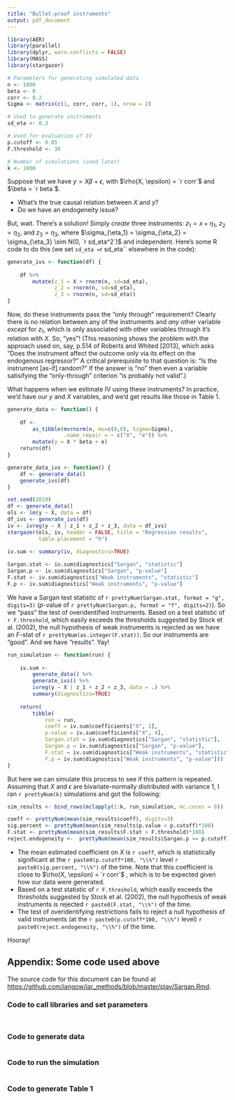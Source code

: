 ```yaml
---
title: "Bullet-proof instruments"
output: pdf_document
---
```


```r
library(AER)
library(parallel)
library(dplyr, warn.conflicts = FALSE)
library(MASS)
library(stargazer)
```


```r
# Parameters for generating simulated data
n <- 1000
beta <- 0
corr <- 0.2
Sigma <- matrix(c(1, corr, corr, 1), nrow = 2)

# Used to generate instruments
sd_eta <- 0.3

# Used for evaluation of IV
p.cutoff <- 0.05
F.threshold <- 30

# Number of simulations (used later)
k <- 1000
```

Suppose that we have $y = X \beta + \epsilon$, 
with $\rho(X, \epsilon) = `r corr`$ and $\beta = `r beta`$.

- What's the true causal relation between $X$ and $y$?
- Do we have an endogeneity issue?

But, wait. There's a solution! Simply *create* three instruments: 
$z_1 = x + \eta_1$, $z_2 = \eta_2$, and $z_3 = \eta_3$,
where $\sigma_{\eta_1} = \sigma_{\eta_2} = \sigma_{\eta_3} \sim N(0, `r sd_eta^2`)$ and independent.
Here's some R code to do this (we set `sd_eta = `r sd_eta`` elsewhere in the code):

```r
generate_ivs <- function(df) {
    
    df %>% 
        mutate(z_1 = X + rnorm(n, sd=sd_eta),
               z_2 = rnorm(n, sd=sd_eta),
               z_3 = rnorm(n, sd=sd_eta))
}
```

Now, do these instruments pass the "only through" requirement?
Clearly there is no relation between any of the instruments and *any* other variable *except* for $z_1$, which is only associated with other variables through it's relation with $X$. 
So, "yes"!
(This reasoning shows the problem with the approach used on, say, p.514 of Roberts and Whited [2013], which asks "Does the instrument affect the outcome only via its effect on the endogenous regressor?" 
A critical prerequisite to that question is: "Is the instrument [as-if] random?" If the answer is "no" then even a variable satisifying the "only-through" criterion "is probably not valid".)

What happens when we estimate IV using these instruments? 
In practice, we'd have our $y$ and $X$ variables, and we'd get results like those in Table 1. 

```r
generate_data <- function() {
    
    df <- 
        as_tibble(mvrnorm(n, mu=c(0,0), Sigma=Sigma),
                  .name_repair = ~ c("X", "e")) %>%
        mutate(y = X * beta + e)
    return(df)
}

generate_data_ivs <- function() {
    df <- generate_data()
    generate_ivs(df)
}
```

```r
set.seed(2019)
df <- generate_data()
ols <- lm(y ~ X, data = df)
df_ivs <- generate_ivs(df)
iv <- ivreg(y ~ X | z_1 + z_2 + z_3, data = df_ivs)
stargazer(ols, iv, header = FALSE, title = "Regression results", 
          table.placement = "h")

iv.sum <- summary(iv, diagnostics=TRUE)
    
Sargan.stat <- iv.sum$diagnostics["Sargan", "statistic"]
Sargan.p <- iv.sum$diagnostics["Sargan", "p-value"]
F.stat <- iv.sum$diagnostics["Weak instruments", "statistic"]
F.p <- iv.sum$diagnostics["Weak instruments", "p-value"]
```

We have a Sargan test statistic of `r prettyNum(Sargan.stat, format = "g", digits=3)` ($p$-value of `r prettyNum(Sargan.p, format = "f", digits=2)`).
So we "pass" the test of overidentified instruments.
Based on a test statistic of `r F.threshold`, which easily exceeds the thresholds suggested by Stock et al. (2002), the null hypothesis of weak instruments is rejected as we have an $F$-stat of `r prettyNum(as.integer(F.stat))`. 
So our instruments are "good".
And we have "results".
Yay!

```r
run_simulation <- function(run) {
    
    iv.sum <-
        generate_data() %>%
        generate_ivs() %>% 
        ivreg(y ~ X | z_1 + z_2 + z_3, data = .) %>%
        summary(diagnostics=TRUE)
    
    return(
        tibble(
            run = run,
            coeff = iv.sum$coefficients["X", 1],
            p.value = iv.sum$coefficients["X", 4],
            Sargan.stat = iv.sum$diagnostics["Sargan", "statistic"],
            Sargan.p = iv.sum$diagnostics["Sargan", "p-value"],
            F.stat = iv.sum$diagnostics["Weak instruments", "statistic"],
            F.p = iv.sum$diagnostics["Weak instruments", "p-value"]))
}
```

But here we can simulate this process to see if this pattern is repeated.
Assuming that $X$ and $\epsilon$ are bivariate-normally distributed with variance $1$, I ran `r prettyNum(k)` simulations and got the following:

```r
sim_results <- bind_rows(mclapply(1:k, run_simulation, mc.cores = 8))

coeff <- prettyNum(mean(sim_results$coeff), digits=3)
sig.percent <- prettyNum(mean(sim_results$p.value < p.cutoff)*100)
F.stat <- prettyNum(mean(sim_results$F.stat > F.threshold)*100)
reject.endogeneity <-  prettyNum(mean(sim_results$Sargan.p >= p.cutoff)*100)
```

- The mean estimated coefficient on $X$ is `r coeff`, which is statistically significant at the
`r paste0(p.cutoff*100, "\\%")` level `r paste0(sig.percent, "\\%")` of the time. 
Note that this coefficient is close to $\rho(X, \epsilon) = `r corr`$ , which is to be expected given how our data were generated.
- Based on a test statistic of `r F.threshold`, which easily exceeds the thresholds suggested by Stock et al. (2002), the null hypothesis of weak instruments is rejected `r paste0(F.stat, "\\%")` of the time. 
- The test of overidentifying restrictions fails to reject a null hypothesis of valid instruments
(at the `r paste0(p.cutoff*100, "\\%")` level)
`r paste0(reject.endogeneity, "\\%")` of the time.

Hooray!

## Appendix: Some code used above

The source code for this document can be found at [https://github.com/iangow/jar_methods/blob/master/play/Sargan.Rmd](https://github.com/iangow/jar_methods/blob/master/play/Sargan.Rmd).

### Code to call libraries and set parameters

```r
```

```r
```

### Code to generate data

```r
```

### Code to run the simulation

```r
```

### Code to generate Table 1

```r
```
